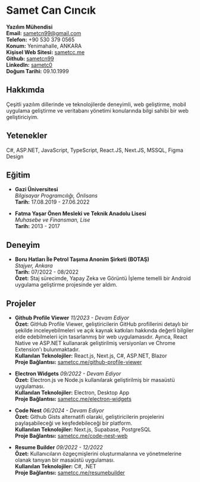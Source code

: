 
<Letter id="page-1">

# Samet Can Cıncık

**Yazılım Mühendisi**  
**Email:** sametcn99@gmail.com  
**Telefon:** +90 530 379 0565  
**Konum:** Yenimahalle, ANKARA  
**Kişisel Web Sitesi:** [sametcc.me](https://sametcc.me)  
**Github:** [sametcn99](https://github.com/sametcn99)  
**LinkedIn:** [sametc0](https://www.linkedin.com/in/sametc0)  
**Doğum Tarihi:** 09.10.1999

## Hakkımda

Çeşitli yazılım dillerinde ve teknolojilerde deneyimli, web geliştirme, mobil uygulama geliştirme ve veritabanı yönetimi konularında bilgi sahibi bir web geliştiriciyim.

## Yetenekler

C#, ASP.NET, JavaScript, TypeScript, React.JS, Next.JS, MSSQL, Figma Design

## Eğitim

- **Gazi Üniversitesi**  
  _Bilgisayar Programcılığı, Önlisans_  
  **Tarih:** 17.08.2019 - 27.06.2022

- **Fatma Yaşar Önen Mesleki ve Teknik Anadolu Lisesi**  
  _Muhasebe ve Finansman, Lise_  
  **Tarih:** 2013 - 2017

## Deneyim

- **Boru Hatları İle Petrol Taşıma Anonim Şirketi (BOTAŞ)**  
  _Stajyer, Ankara_  
  **Tarih:** 07/2022 - 08/2022  
  **Özet:** Staj sürecimde, Yapay Zeka ve Görüntü İşleme temelli bir Android uygulama geliştirme projesinde yer aldım.

</Letter>

<Letter id="page-2">

## Projeler

- **Github Profile Viewer** _11/2023 - Devam Ediyor_  
  **Özet:** GitHub Profile Viewer, geliştiricilerin GitHub profillerini detaylı bir şekilde inceleyebilmeleri ve açık kaynak katkıları hakkında değerli bilgiler elde edebilmeleri için tasarlanmış bir web uygulamasıdır. Ayrıca, React Native ve ASP.NET kullanarak geliştirilmiş versiyonları ve Chrome Extension'ı bulunmaktadır.  
  **Kullanılan Teknolojiler:** React.js, Next.js, C#, ASP.NET, Blazor  
  **Proje Bağlantısı:** [sametcc.me/github-profile-viewer](https://sametcc.me/github-profile-viewer)

- **Electron Widgets** _09/2022 - Devam Ediyor_  
  **Özet:** Electron.js ve Node.js kullanılarak geliştirilmiş bir masaüstü uygulaması.  
  **Kullanılan Teknolojiler:** Electron, Desktop App  
  **Proje Bağlantısı:** [sametcc.me/electron-widgets](https://sametcc.me/electron-widgets)

- **Code Nest** _06/2024 - Devam Ediyor_  
  **Özet:** Github Gists alternatifi olaraki, geliştiricilerin projelerini paylaşabileceği ve keşfedebileceği bir platform.  
  **Kullanılan Teknolojiler:** Next.js, Supabase, PostgreSQL  
  **Proje Bağlantısı:** [sametcc.me/code-nest-web](https://sametcc.me/code-nest-web)

- **Resume Builder** _09/2022 - 12/2022_  
   **Özet:** Kullanıcıların özgeçmişlerini oluşturmalarına ve yönetmelerine olanak tanıyan bir masaüstü uygulaması.  
   **Kullanılan Teknolojiler:** C#, .NET  
   **Proje Bağlantısı:** [sametcc.me/resumebuilder](https://sametcc.me/resumebuilder)

</Letter>

